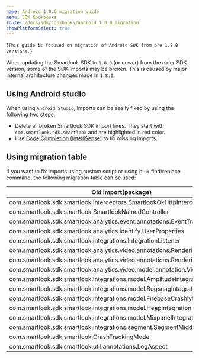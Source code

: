 ```yaml
---
name: Android 1.8.0 migration guide
menu: SDK Cookbooks
route: /docs/sdk/cookbooks/android_1_8_0_migration
showPlatformSelect: true
---
```



<TextBlock kind="important" invisibleOn="android">{`
This guide is focused on migration of Android SDK from pre 1.8.0 versions.
`}</TextBlock>

<Title>1.8.0 Migration</Title>

When updating the Smartlook SDK to `1.8.0` (or newer) from the older SDK version, some of the SDK imports may be broken. 
This is caused by major internal architecture changes made in `1.8.0`.

## Using Android studio

When using `Android Studio`, imports can be easily fixed by using the following two steps:
- Delete all broken Smartlook SDK import lines. They start with `com.smartlook.sdk.smartlook` and are highlighted in red color.
- Use [Code Completion (IntelliSense)](https://www.jetbrains.com/help/rider/Auto-Completing_Code.html) to fix missing imports.

## Using migration table

If you want to fix imports using custom script or using bulk find/replace command, the following migration table can be used:

| Old import(package)                                                           | New import(package)                                                          |
|-------------------------------------------------------------------------------|------------------------------------------------------------------------------|
| com.smartlook.sdk.smartlook.interceptors.SmartlookOkHttpInterceptor           | com.smartlook.sdk.smartlook.analytic.interceptor.SmartlookOkHttpInterceptor  |
| com.smartlook.sdk.smartlook.SmartlookNamedController                          | com.smartlook.sdk.smartlook.core.api.model.SmartlookNamedController          |
| com.smartlook.sdk.smartlook.analytics.event.annotations.EventTrackingMode     | com.smartlook.sdk.smartlook.analytic.api.EventTrackingMode                   |
| com.smartlook.sdk.smartlook.analytics.identify.UserProperties                 | com.smartlook.sdk.smartlook.core.session.model.UserProperties                |
| com.smartlook.sdk.smartlook.integrations.IntegrationListener                  | com.smartlook.sdk.smartlook.integration.IntegrationListener                  |
| com.smartlook.sdk.smartlook.analytics.video.annotations.RenderingMode         | com.smartlook.sdk.smartlook.core.api.annotation.RenderingMode                |
| com.smartlook.sdk.smartlook.analytics.video.annotations.RenderingModeOption   | com.smartlook.sdk.smartlook.core.api.annotation.RenderingModeOption          |
| com.smartlook.sdk.smartlook.analytics.video.model.annotation.ViewType         | com.smartlook.sdk.smartlook.analytic.automatic.annotation.ViewType           |
| com.smartlook.sdk.smartlook.integrations.model.AmplitudeIntegration           | com.smartlook.sdk.smartlook.integration.model.AmplitudeIntegration           |
| com.smartlook.sdk.smartlook.integrations.model.BugsnagIntegration             | com.smartlook.sdk.smartlook.integration.model.BugsnagIntegration             |
| com.smartlook.sdk.smartlook.integrations.model.FirebaseCrashlyticsIntegration | com.smartlook.sdk.smartlook.integration.model.FirebaseCrashlyticsIntegration |
| com.smartlook.sdk.smartlook.integrations.model.HeapIntegration                | com.smartlook.sdk.smartlook.integration.model.HeapIntegration                |
| com.smartlook.sdk.smartlook.integrations.model.MixpanelIntegration            | com.smartlook.sdk.smartlook.integration.model.MixpanelIntegration            |
| com.smartlook.sdk.smartlook.integrations.segment.SegmentMiddlewareOption      | com.smartlook.sdk.smartlook.integration.segment.SegmentMiddlewareOption      |
| com.smartlook.sdk.smartlook.CrashTrackingMode                                 | com.smartlook.sdk.smartlook.core.api.annotation.CrashTrackingMode            |
| com.smartlook.sdk.smartlook.util.annotations.LogAspect                        | com.smartlook.sdk.smartlook.util.logging.annotation.LogAspect                |
